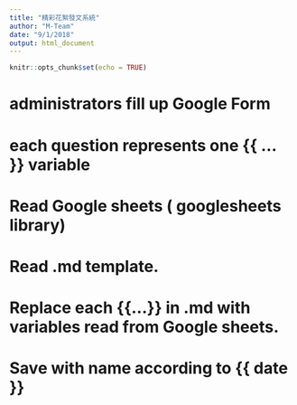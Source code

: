 ```yaml
---
title: "精彩花絮發文系統"
author: "M-Team"
date: "9/1/2018"
output: html_document
---
```


```r
knitr::opts_chunk$set(echo = TRUE)
```

# administrators fill up Google Form
#  each question represents one {{ ... }} variable

# Read Google sheets ( googlesheets library)

# Read .md template.

# Replace each {{...}} in .md with variables read from Google sheets.

# Save with name according to {{ date }}